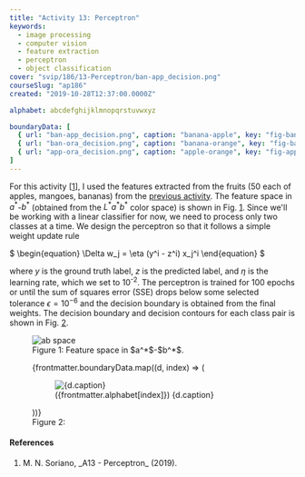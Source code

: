 ```yaml
---
title: "Activity 13: Perceptron"
keywords:
  - image processing
  - computer vision
  - feature extraction
  - perceptron
  - object classification
cover: "svip/186/13-Perceptron/ban-app_decision.png"
courseSlug: "ap186"
created: "2019-10-28T12:37:00.0000Z"

alphabet: abcdefghijklmnopqrstuvwxyz

boundaryData: [
  { url: "ban-app_decision.png", caption: "banana-apple", key: "fig-ban-app" },
  { url: "ban-ora_decision.png", caption: "banana-orange", key: "fig-ban-ora" },
  { url: "app-ora_decision.png", caption: "apple-orange", key: "fig-app-ora" },
]
---
```



For this activity [[1](#Soriano2019)], I used the features extracted from the fruits (50 each of apples, mangoes,
bananas) from the [previous activity](/svip/ap186/feature-extract). The feature space in $a^*$-$b^*$ (obtained from the
$L^*a^*b^*$ color space) is shown in Fig.&nbsp;[1](#fig-ab-space). Since we'll be working with a linear classifier for
now, we need to process only two classes at a time. We design the perceptron so that it follows a simple weight update
rule

<span id="eq-weight-update" class="mx-auto">
$
\begin{equation}
  \Delta w_j = \eta (y^i - z^i) x_j^i
\end{equation}
$
</span>

where $y$ is the ground truth label, $z$ is the predicted label, and $\eta$ is the learning rate, which we set to
10<sup>-2</sup>. The perceptron is trained for 100 epochs or until the sum of squares error (SSE) drops below some
selected tolerance $\epsilon = 10^{-6}$ and the decision boundary is obtained from the final weights. The decision
boundary and decision contours for each class pair is shown in Fig.&nbsp;[2](#fig-boundaries).

<figure id="fig-ab-space" class="container">
  <img
    src={buildCldUrl(`svip/186/13-Perceptron/ab-space.png`)}
    alt="ab space"
    class="mx-auto"
  />
  <figcaption class="text-center">
    Figure 1: Feature space in $a^*$-$b^*$.
  </figcaption>
</figure>

<figure id="fig-boundaries" class="container grid grid-cols-3 gap-4">
  {frontmatter.boundaryData.map((d, index) => (
    <figure id={d.key}>
      <img
        src={buildCldUrl(`svip/186/13-Perceptron/${d.url}`)}
        alt={d.caption}
      />
      <figcaption class="text-center">
        ({frontmatter.alphabet[index]}) {d.caption}
      </figcaption>
    </figure>
  ))}
  <figcaption class="col-span-3 text-center">
    Figure 2:
  </figcaption>
</figure>

#### References

<ol className="reference">
  <li id="Soriano2019">M. N. Soriano, _A13 - Perceptron_ (2019).</li>
</ol>
